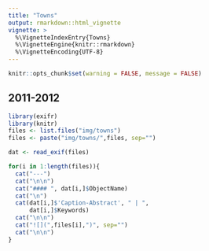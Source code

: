 ```yaml
---
title: "Towns"
output: rmarkdown::html_vignette
vignette: >
  %\VignetteIndexEntry{Towns}
  %\VignetteEngine{knitr::rmarkdown}
  %\VignetteEncoding{UTF-8}
---
```




```r
knitr::opts_chunk$set(warning = FALSE, message = FALSE)
```

## 2011-2012

```r
library(exifr)
library(knitr)
files <- list.files("img/towns")
files <- paste("img/towns/",files, sep="")

dat <- read_exif(files)

for(i in 1:length(files)){
  cat("---")
  cat("\n\n")
  cat("#### ", dat[i,]$ObjectName)
  cat("\n")
  cat(dat[i,]$'Caption-Abstract', " | ",
      dat[i,]$Keywords)
  cat("\n\n")
  cat("![](",files[i],")", sep="")
  cat("\n\n")
}
```




